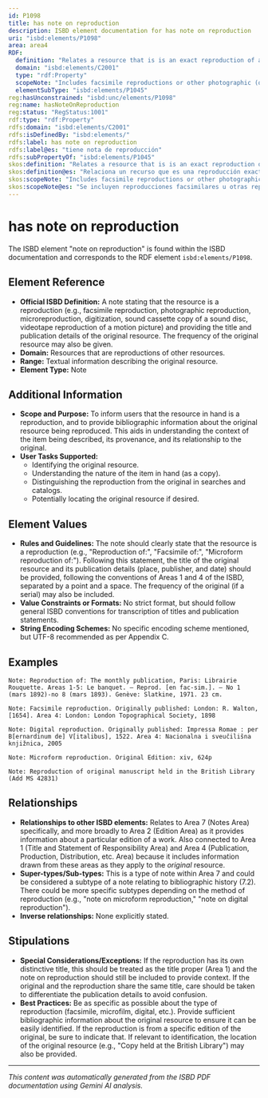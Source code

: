 ```yaml
---
id: P1098
title: has note on reproduction
description: ISBD element documentation for has note on reproduction
uri: "isbd:elements/P1098"
area: area4
RDF:
  definition: "Relates a resource that is is an exact reproduction of another resource to a note on the title of the original resource (when different from the title of the reproduction) and its publication details."
  domain: "isbd:elements/C2001"
  type: "rdf:Property"
  scopeNote: "Includes facsimile reproductions or other photographic (or micro-) reproductions of a printed title, sound cassette copies of a sound disc, videotape reproductions of a motion picture, digitisations. Includes the frequency of the original resource."
  elementSubType: "isbd:elements/P1045"
reg:hasUnconstrained: "isbd:unc/elements/P1098"
reg:name: hasNoteOnReproduction
reg:status: "RegStatus:1001"
rdf:type: "rdf:Property"
rdfs:domain: "isbd:elements/C2001"
rdfs:isDefinedBy: "isbd:elements/"
rdfs:label: has note on reproduction
rdfs:label@es: "tiene nota de reproducción"
rdfs:subPropertyOf: "isbd:elements/P1045"
skos:definition: "Relates a resource that is is an exact reproduction of another resource to a note on the title of the original resource (when different from the title of the reproduction) and its publication details."
skos:definition@es: "Relaciona un recurso que es una reproducción exacta de otro recurso con una nota sobre el título del recurso original (cuando es diferente del de la reproducción) y sus datos de publicación."
skos:scopeNote: "Includes facsimile reproductions or other photographic (or micro-) reproductions of a printed title, sound cassette copies of a sound disc, videotape reproductions of a motion picture, digitisations. Includes the frequency of the original resource."
skos:scopeNote@es: "Se incluyen reproducciones facsimilares u otras reproducciones fotográficas o micro-reproducciones de un título impreso, copias en cassette de un disco de sonoro, reproducciones en cita de vídeo de una película, digitalizaciones. Se incluye la frecuencia del recurso original."
---
```

# has note on reproduction

The ISBD element "note on reproduction" is found within the ISBD documentation and corresponds to the RDF element `isbd:elements/P1098`.

## Element Reference

- **Official ISBD Definition:** A note stating that the resource is a reproduction (e.g., facsimile reproduction, photographic reproduction, microreproduction, digitization, sound cassette copy of a sound disc, videotape reproduction of a motion picture) and providing the title and publication details of the original resource. The frequency of the original resource may also be given.
- **Domain:**  Resources that are reproductions of other resources.
- **Range:**  Textual information describing the original resource.
- **Element Type:** Note

## Additional Information

- **Scope and Purpose:** To inform users that the resource in hand is a reproduction, and to provide bibliographic information about the original resource being reproduced.  This aids in understanding the context of the item being described, its provenance, and its relationship to the original.
- **User Tasks Supported:**
    - Identifying the original resource.
    - Understanding the nature of the item in hand (as a copy).
    - Distinguishing the reproduction from the original in searches and catalogs.
    - Potentially locating the original resource if desired.

## Element Values

- **Rules and Guidelines:** The note should clearly state that the resource is a reproduction (e.g., "Reproduction of:", "Facsimile of:", "Microform reproduction of:").  Following this statement, the title of the original resource and its publication details (place, publisher, and date) should be provided, following the conventions of Areas 1 and 4 of the ISBD, separated by a point and a space. The frequency of the original (if a serial) may also be included.
- **Value Constraints or Formats:** No strict format, but should follow general ISBD conventions for transcription of titles and publication statements.
- **String Encoding Schemes:** No specific encoding scheme mentioned, but UTF-8 recommended as per Appendix C.

## Examples

```
Note: Reproduction of: The monthly publication, Paris: Librairie Rouquette. Areas 1-5: Le banquet. — Reprod. [en fac-sim.]. — No 1 (mars 1892)-no 8 (mars 1893). Genève: Slatkine, 1971. 23 cm.
```

```
Note: Facsimile reproduction. Originally published: London: R. Walton, [1654]. Area 4: London: London Topographical Society, 1898
```

```
Note: Digital reproduction. Originally published: Impressa Romae : per B[ernardinum de] V[italibus], 1522. Area 4: Nacionalna i sveučilišna knjižnica, 2005
```


```
Note: Microform reproduction. Original Edition: xiv, 624p
```


```
Note: Reproduction of original manuscript held in the British Library (Add MS 42831)
```

## Relationships

- **Relationships to other ISBD elements:** Relates to Area 7 (Notes Area) specifically, and more broadly to Area 2 (Edition Area) as it provides information about a particular edition of a work. Also connected to Area 1 (Title and Statement of Responsibility Area) and Area 4 (Publication, Production, Distribution, etc. Area) because it includes information drawn from these areas as they apply to the *original* resource.
- **Super-types/Sub-types:**  This is a type of note within Area 7 and could be considered a subtype of a note relating to bibliographic history (7.2).  There could be more specific subtypes depending on the method of reproduction (e.g., "note on microform reproduction," "note on digital reproduction").
- **Inverse relationships:** None explicitly stated.

## Stipulations

- **Special Considerations/Exceptions:**  If the reproduction has its own distinctive title, this should be treated as the title proper (Area 1) and the note on reproduction should still be included to provide context. If the original and the reproduction share the same title, care should be taken to differentiate the publication details to avoid confusion.
- **Best Practices:** Be as specific as possible about the type of reproduction (facsimile, microfilm, digital, etc.). Provide sufficient bibliographic information about the original resource to ensure it can be easily identified.  If the reproduction is from a specific edition of the original, be sure to indicate that. If relevant to identification, the location of the original resource (e.g., "Copy held at the British Library") may also be provided.


---

*This content was automatically generated from the ISBD PDF documentation using Gemini AI analysis.*
